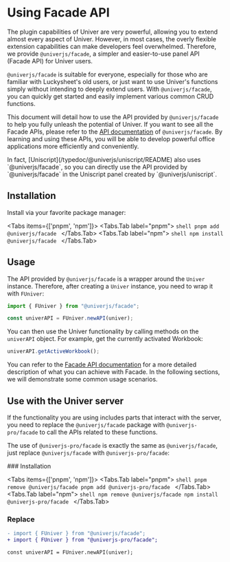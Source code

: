 
# Using Facade API

<BadgeGroup values={[UniverTypes.GENERAL]} value={UniverTypes.GENERAL} />

The plugin capabilities of Univer are very powerful, allowing you to extend almost every aspect of Univer. However, in most cases, the overly flexible extension capabilities can make developers feel overwhelmed. Therefore, we provide `@univerjs/facade`, a simpler and easier-to-use panel API (Facade API) for Univer users.

`@univerjs/facade` is suitable for everyone, especially for those who are familiar with Luckysheet's old users, or just want to use Univer's functions simply without intending to deeply extend users. With `@univerjs/facade`, you can quickly get started and easily implement various common CRUD functions.

This document will detail how to use the API provided by `@univerjs/facade` to help you fully unleash the potential of Univer. If you want to see all the Facade APIs, please refer to the [API documentation](/typedoc/@univerjs/facade/README) of `@univerjs/facade`. By learning and using these APIs, you will be able to develop powerful office applications more efficiently and conveniently.

<Callout type="info" emoji="ℹ️">
  In fact, [Uniscript](/typedoc/@univerjs/uniscript/README) also uses `@univerjs/facade`, so you can directly use the API provided by `@univerjs/facade` in the Uniscript panel created by `@univerjs/uniscript`.
</Callout>

## Installation

Install via your favorite package manager:

<Tabs items={['pnpm', 'npm']}>
  <Tabs.Tab label="pnpm">
    ```shell
    pnpm add @univerjs/facade
    ```
  </Tabs.Tab>
  <Tabs.Tab label="npm">
    ```shell
    npm install @univerjs/facade
    ```
  </Tabs.Tab>
</Tabs>

## Usage

The API provided by `@univerjs/facade` is a wrapper around the `Univer` instance. Therefore, after creating a `Univer` instance, you need to wrap it with `FUniver`:

```typescript
import { FUniver } from "@univerjs/facade";

const univerAPI = FUniver.newAPI(univer);
```

You can then use the Univer functionality by calling methods on the `univerAPI` object. For example, get the currently activated Workbook:

```typescript
univerAPI.getActiveWorkbook();
```

You can refer to the [Facade API documentation](/typedoc/@univerjs/facade/README) for a more detailed description of what you can achieve with Facade. In the following sections, we will demonstrate some common usage scenarios.

## Use with the Univer server

If the functionality you are using includes parts that interact with the server, you need to replace the `@univerjs/facade` package with `@univerjs-pro/facade` to call the APIs related to these functions.

The use of `@univerjs-pro/facade` is exactly the same as `@univerjs/facade`, just replace `@univerjs/facade` with `@univerjs-pro/facade`:

<Steps>
  ### Installation

  <Tabs items={['pnpm', 'npm']}>
    <Tabs.Tab label="pnpm">
      ```shell
      pnpm remove @univerjs/facade
      pnpm add @univerjs-pro/facade
      ```
    </Tabs.Tab>
    <Tabs.Tab label="npm">
      ```shell
      npm remove @univerjs/facade
      npm install @univerjs-pro/facade
      ```
    </Tabs.Tab>
  </Tabs>
 
  ### Replace
 
  ```diff
  - import { FUniver } from "@univerjs/facade";
  + import { FUniver } from "@univerjs-pro/facade";
 
  const univerAPI = FUniver.newAPI(univer);
  ```
</Steps>
